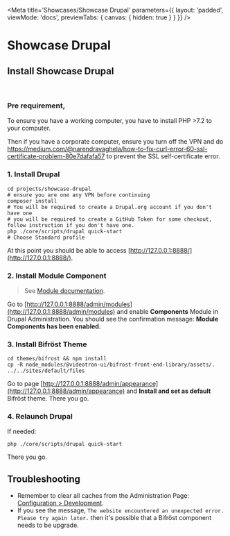
<Meta
    title='Showcases/Showcase Drupal'
    parameters={{
        layout: 'padded',
        viewMode: 'docs',
        previewTabs: { canvas: { hidden: true } }
    }}
/>

# Showcase Drupal

## Install Showcase Drupal

<br/>

### Pre requirement,
To ensure you have a working computer, you have to install PHP >7.2 to your computer.

Then if you have a corporate computer, ensure you turn off the VPN
and do https://medium.com/@narendravaghela/how-to-fix-curl-error-60-ssl-certificate-problem-80e7dafafa57 to prevent
the SSL self-certificate error.

### 1. Install Drupal
```
cd projects/showcase-drupal
# ensure you are one any VPN before continuing
composer install
# You will be required to create a Drupal.org account if you don't have one
# you will be required to create a GitHub Token for some checkout, follow instruction if you don't have one.
php ./core/scripts/drupal quick-start
# Choose Standard profile
```
At this point you should be able to access [http://127.0.0.1:8888/](http://127.0.0.1:8888/).


### 2. Install Module Component
> See [Module documentation](https://www.drupal.org/project/components).

Go to [http://127.0.0.1:8888/admin/modules](http://127.0.0.1:8888/admin/modules) and enable **Components** Module in Drupal Administration.
You should see the confirmation message: **Module Components has been enabled.**


### 3. Install Bifröst  Theme
```
cd themes/bifrost && npm install
cp -R node_modules/@videotron-ui/bifrost-front-end-library/assets/. ../../sites/default/files
```
Go to page [http://127.0.0.1:8888/admin/appearance](http://127.0.0.1:8888/admin/appearance) and **Install and set as default** Bifröst  theme.
There you go.

### 4. Relaunch Drupal
If needed:
```
php ./core/scripts/drupal quick-start
```
There you go.



## Troubleshooting
- Remember to clear all caches from the Administration Page: [Configuration > Development](http://127.0.0.1:8888/admin/config/development/performance).
- If you see the message, `The website encountered an unexpected error. Please try again later.` then it's possible that a Bifröst  component needs to be upgrade.